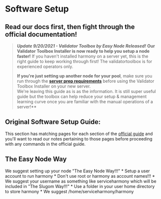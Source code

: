 # Software Setup
Read our docs first, then fight through the official documentation!
---
> _**Update 9/20/2021 - Validator Toolbox by Easy Node Released!**_
**Our Validator Toolbox Installer is now ready to help you setup a node faster!** 
> If you haven't installed harmony on a server yet, this is the right guide to keep working through first! The validatortoolbox is for experienced operators only.
>
> **If you're just setting up another node for your pool**, make sure you run through the [**server prep requirements**](https://validator-toolbox-guide.easynode.one/before) before using the Validator Toolbox Installer on your new server.  
We're leaving this guide as is as the information. It is still super useful guide but the toolbox can help reduce your setup & management learning curve once you are familiar with the manual operations of a server!**
## **Original Software Setup Guide:**
This section has matching pages for each section of the [official guide](https://docs.harmony.one/home/network/validators) and you'll want to read our notes pertaining to those pages before proceeding with any commands in the official guide.
## The Easy Node Way
We suggest setting up your node "The Easy Node Way!!!"
    * Setup a user account to run harmony
      * Don't use root or harmony as account names!!!
      * We suggest your username as something like serviceharmony which will be included in "The Slugom Way!!!"
    * Use a folder in your user home directory to store harmony
      * We suggest /home/serviceharmony/harmony